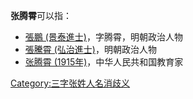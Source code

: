 '''张腾霄'''可以指：
* [[張鵬_(景泰進士)|張鵬 (景泰進士)]]，字腾霄，明朝政治人物
* [[張騰霄_(弘治進士)|張騰霄 (弘治進士)]]，明朝政治人物
* [[张腾霄_(1915年)|张腾霄 (1915年)]]，中华人民共和国教育家

{{disambig}}

[[Category:三字张姓人名消歧义|Category:三字张姓人名消歧义]]